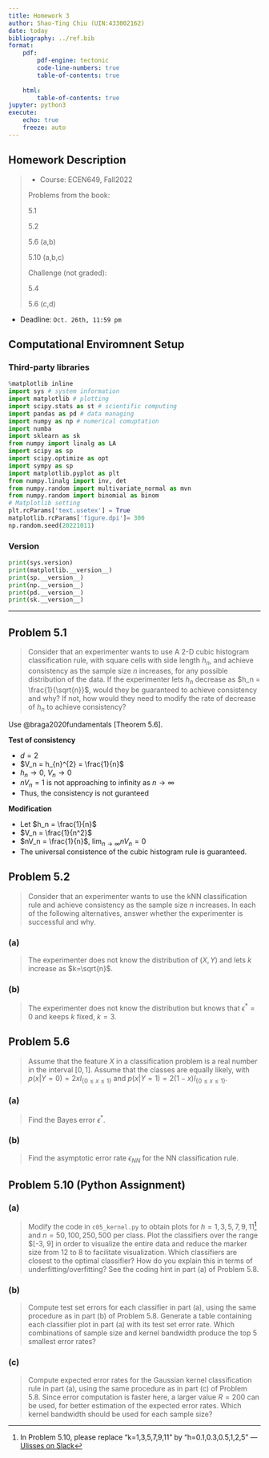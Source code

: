 ```yaml
---
title: Homework 3
author: Shao-Ting Chiu (UIN:433002162)
date: today
bibliography: ../ref.bib  
format:
    pdf:
        pdf-engine: tectonic
        code-line-numbers: true
        table-of-contents: true 
        
    html: 
        table-of-contents: true
jupyter: python3  
execute: 
    echo: true
    freeze: auto 
---
```


## Homework Description
 
> - Course: ECEN649, Fall2022
> 
> Problems from the book:
> 
> 5.1
> 
> 5.2
> 
> 5.6 (a,b)
> 
> 5.10 (a,b,c)
> 
> Challenge (not graded):
> 
> 5.4
> 
> 5.6 (c,d)
> 

- Deadline: `Oct. 26th, 11:59 pm`


## Computational Enviromnent Setup

### Third-party libraries
``` python
%matplotlib inline
import sys # system information
import matplotlib # plotting
import scipy.stats as st # scientific computing
import pandas as pd # data managing
import numpy as np # numerical comuptation
import numba
import sklearn as sk
from numpy import linalg as LA
import scipy as sp
import scipy.optimize as opt
import sympy as sp
import matplotlib.pyplot as plt
from numpy.linalg import inv, det
from numpy.random import multivariate_normal as mvn
from numpy.random import binomial as binom
# Matplotlib setting
plt.rcParams['text.usetex'] = True
matplotlib.rcParams['figure.dpi']= 300
np.random.seed(20221011)
```

### Version
``` python
print(sys.version)
print(matplotlib.__version__)
print(sp.__version__)
print(np.__version__)
print(pd.__version__)
print(sk.__version__)
```

---

## Problem 5.1

> Consider that an experimenter wants to use A 2-D cubic histogram classification rule, with square cells with side length $h_n$, and achieve consistency as the sample size $n$ increases, for any possible distribution of the data. If the experimenter lets $h_n$ decrease as $h_n = \frac{1}{\sqrt{n}}$, would they be guaranteed to achieve consistency and why? If not, how would they need to modify the rate of decrease of $h_n$ to achieve consistency?

Use @braga2020fundamentals [Theorem 5.6].

**Test of consistency**

- $d = 2$
- $V_n = h_{n}^{2} = \frac{1}{n}$
- $h_n \rightarrow 0$, $V_n \rightarrow 0$
- $nV_n = 1$ is not approaching to infinity as $n\rightarrow \infty$
- Thus, the consistency is not guranteed

**Modification**

- Let $h_n = \frac{1}{n}$
- $V_n = \frac{1}{n^2}$
- $nV_n = \frac{1}{n}$, $\lim_{n\to \infty} nV_n = 0$
- The universal consistence of the cubic histogram rule is guaranteed.


## Problem 5.2

> Consider that an experimenter wants to use the kNN classification rule and achieve consistency as the sample size $n$ increases. In each of the following alternatives, answer whether the experimenter is successful and why.


### (a)
> The experimenter does not know the distribution of $(X,Y)$ and lets $k$ increase as $k=\sqrt{n}$.


### (b)
> The experimenter does not know the distribution but knows that $\epsilon^{*} = 0$ and keeps $k$ fixed, $k=3$.


## Problem 5.6
> Assume that the feature $X$ in a classification problem is a real number in the interval $[0,1]$. Assume that the classes are equally likely, with $p(x|Y=0) = 2xI_{\{0\leq x\leq 1\}}$ and $p(x|Y=1)= 2(1-x)I_{\{0\leq x\leq 1\}}$.

### (a)
> Find the Bayes error $\epsilon^*$.

### (b)
> Find the asymptotic error rate $\epsilon_{NN}$ for the NN classification rule.

## Problem 5.10 (Python Assignment)

### (a)

> Modify the code in `c05_kernel.py` to obtain plots for $h = 1, 3, 5, 7, 9, 11$[^slack-5-10-a] and $n = 50, 100, 250, 500$ per class. Plot the classifiers over the range $[-3, 9] \times [-3, 9] in order to visualize the entire data and reduce the marker size from 12 to 8 to facilitate visualization. Which classifiers are closest to the optimal classifier? How do you explain this in terms of underfitting/overfitting? See the coding hint in part (a) of Problem 5.8.


[^slack-5-10-a]: In Problem 5.10, please replace “k=1,3,5,7,9,11” by “h=0.1,0.3,0.5,1,2,5" --- [Ulisses on Slack](https://ecen649patter-mrc1007.slack.com/archives/C03V4NZAEHJ/p1666138179595139)

### (b)

> Compute test set errors for each classifier in part (a), using the same procedure as in part (b) of Problem 5.8. Generate a table containing each classifier plot in part (a) with its test set error rate. Which combinations of sample size and kernel bandwidth produce the top 5 smallest error rates?

### (c)

> Compute expected error rates for the Gaussian kernel classification rule in part (a), using the same procedure as in part (c) of Problem 5.8. Since error computation is faster here, a larger value $R = 200$ can be used, for better estimation of the expected error rates. Which kernel bandwidth should be used for each sample size?